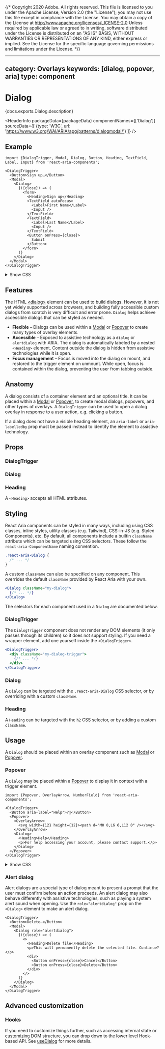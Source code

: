 {/* Copyright 2020 Adobe. All rights reserved.
This file is licensed to you under the Apache License, Version 2.0 (the "License");
you may not use this file except in compliance with the License. You may obtain a copy
of the License at http://www.apache.org/licenses/LICENSE-2.0
Unless required by applicable law or agreed to in writing, software distributed under
the License is distributed on an "AS IS" BASIS, WITHOUT WARRANTIES OR REPRESENTATIONS
OF ANY KIND, either express or implied. See the License for the specific language
governing permissions and limitations under the License. */}



---
category: Overlays
keywords: [dialog, popover, aria]
type: component
---

# Dialog

<PageDescription>{docs.exports.Dialog.description}</PageDescription>

<HeaderInfo
  packageData={packageData}
  componentNames={['Dialog']}
  sourceData={[
    {type: 'W3C', url: 'https://www.w3.org/WAI/ARIA/apg/patterns/dialogmodal/'}
  ]} />

## Example

```tsx example
import {DialogTrigger, Modal, Dialog, Button, Heading, TextField, Label, Input} from 'react-aria-components';

<DialogTrigger>
  <Button>Sign up…</Button>
  <Modal>
    <Dialog>
      {({close}) => (
        <form>
          <Heading>Sign up</Heading>
          <TextField autoFocus>
            <Label>First Name</Label>
            <Input />
          </TextField>
          <TextField>
            <Label>Last Name</Label>
            <Input />
          </TextField>
          <Button onPress={close}>
            Submit
          </Button>
        </form>
      )}
    </Dialog>
  </Modal>
</DialogTrigger>
```

<details>
  <summary style={{fontWeight: 'bold'}}><ChevronRight size="S" /> Show CSS</summary>

```css
.react-aria-Dialog {
  outline: none;

  & h2 {
    line-height: 1em;
    margin-top: 0;
  }

  & button {
    margin-top: 20px;
    margin-right: 8px;
  }
}

.react-aria-ModalOverlay {
  position: fixed;
  inset: 0;
  background: rgba(0 0 0 / .5);
  display: flex;
  align-items: center;
  justify-content: center;

  &[data-entering] {
    animation: fade 200ms;
  }

  &[data-exiting] {
    animation: fade 150ms reverse ease-in;
  }
}

.react-aria-Modal {
  box-shadow: 0 8px 20px rgba(0 0 0 / 0.1);
  border-radius: 6px;
  background: var(--page-background);
  border: 1px solid var(--spectrum-global-color-gray-300);
  outline: none;
  padding: 30px;
  max-width: 250px;

  &[data-entering] {
    animation: zoom 300ms cubic-bezier(0.175, 0.885, 0.32, 1.275);
  }
}

@keyframes fade {
  from {
    opacity: 0;
  }

  to {
    opacity: 1;
  }
}

@keyframes zoom {
  from {
    transform: scale(0.8);
  }

  to {
    transform: scale(1);
  }
}

.react-aria-Button {
  background: var(--spectrum-global-color-gray-50);
  border: 1px solid var(--spectrum-global-color-gray-400);
  border-radius: 4px;
  appearance: none;
  vertical-align: middle;
  font-size: 1.2rem;
  text-align: center;
  margin: 0;
  outline: none;
  padding: 6px;
  transition: border-color 200ms;

  &[data-hovered] {
    border-color: var(--spectrum-global-color-gray-500);
  }

  &[data-pressed] {
    box-shadow: inset 0 1px 2px rgb(0 0 0 / 0.1);
    background: var(--spectrum-global-color-gray-100);
    border-color: var(--spectrum-global-color-gray-600);
  }

  &[data-focus-visible] {
    border-color: slateblue;
    box-shadow: 0 0 0 1px slateblue;
  }
}

.react-aria-TextField {
  margin-bottom: 8px;

  & label {
    display: inline-block;
    width: 75px;
  }
}
```

</details>

## Features

The HTML [&lt;dialog&gt;](https://developer.mozilla.org/en-US/docs/Web/HTML/Element/dialog) element
can be used to build dialogs. However, it is not yet widely supported across browsers, and
building fully accessible custom dialogs from scratch is very difficult and error prone.
`Dialog` helps achieve accessible dialogs that can be styled as needed.

* **Flexible** – Dialogs can be used within a [Modal](Modal.html) or [Popover](Popover.html) to create many types of overlay elements.
* **Accessible** – Exposed to assistive technology as a `dialog` or `alertdialog` with ARIA. The dialog is automatically labeled by a nested `<Heading>` element. Content outside the dialog is hidden from assistive technologies while it is open.
* **Focus management** – Focus is moved into the dialog on mount, and restored to the trigger element on unmount. While open, focus is contained within the dialog, preventing the user from tabbing outside.

## Anatomy

<Anatomy />

A dialog consists of a container element and an optional title. It can be placed within a [Modal](Modal.html) or [Popover](Popover.html), to create modal dialogs, popovers, and other types of overlays. A `DialogTrigger` can be used to open a dialog overlay in response to a user action, e.g. clicking a button.

If a dialog does not have a visible heading element, an `aria-label` or `aria-labelledby` prop must be passed instead to identify the element to assistive technology.

## Props

### DialogTrigger

<PropTable component={docs.exports.DialogTrigger} links={docs.links} />

### Dialog

<PropTable component={docs.exports.Dialog} links={docs.links} />

### Heading

A `<Heading>` accepts all HTML attributes.

## Styling

React Aria components can be styled in many ways, including using CSS classes, inline styles, utility classes (e.g. Tailwind), CSS-in-JS (e.g. Styled Components), etc. By default, all components include a builtin `className` attribute which can be targeted using CSS selectors. These follow the `react-aria-ComponentName` naming convention.

```css
.react-aria-Dialog {
  /* ... */
}
```

A custom `className` can also be specified on any component. This overrides the default `className` provided by React Aria with your own.

```jsx
<Dialog className="my-dialog">
  {/* ... */}
</Dialog>
```

The selectors for each component used in a `Dialog` are documented below.

### DialogTrigger

The `DialogTrigger` component does not render any DOM elements (it only passes through its children) so it does not support styling. If you need a wrapper element, add one yourself inside the `<DialogTrigger>`.

```jsx
<DialogTrigger>
  <div className="my-dialog-trigger">
    {/* ... */}
  </div>
</DialogTrigger>
```

### Dialog

A `Dialog` can be targeted with the `.react-aria-Dialog` CSS selector, or by overriding with a custom `className`.

### Heading

A `Heading` can be targeted with the `h2` CSS selector, or by adding a custom `className`.

## Usage

A `Dialog` should be placed within an overlay component such as [Modal](Modal.html) or [Popover](Popover.html).

### Popover

A `Dialog` may be placed within a [Popover](Popover.html) to display it in context with a trigger element.

```tsx example
import {Popover, OverlayArrow, NumberField} from 'react-aria-components';

<DialogTrigger>
  <Button aria-label="Help">?⃝</Button>
  <Popover>
    <OverlayArrow>
      <svg width={12} height={12}><path d="M0 0,L6 6,L12 0" /></svg>
    </OverlayArrow>
    <Dialog>
      <Heading>Help</Heading>
      <p>For help accessing your account, please contact support.</p>
    </Dialog>
  </Popover>
</DialogTrigger>
```

<details>
  <summary style={{fontWeight: 'bold'}}><ChevronRight size="S" /> Show CSS</summary>

```css
.react-aria-Popover {
  border: 1px solid var(--spectrum-global-color-gray-400);
  box-shadow: 0 8px 20px rgba(0 0 0 / 0.1);
  border-radius: 6px;
  background: var(--page-background);
  outline: none;
  padding: 30px;
  max-width: 250px;

  & .react-aria-OverlayArrow svg {
    display: block;
    fill: var(--page-background);
    stroke: var(--spectrum-global-color-gray-400);
    stroke-width: 1px;
  }

  &[data-placement=top] {
    margin-bottom: 6px;
    --origin: translateY(8px);
  }

  &[data-placement=bottom] {
    margin-top: 6px;
    --origin: translateY(-8px);
    & .react-aria-OverlayArrow svg {
      transform: rotate(180deg);
    }
  }

  &[data-placement=right] {
    margin-left: 6px;
    --origin: translateX(-8px);
    & .react-aria-OverlayArrow svg {
      transform: rotate(90deg);
    }
  }

  &[data-placement=left] {
    margin-right: 6px;
    --origin: translateX(8px);
    & .react-aria-OverlayArrow svg {
      transform: rotate(-90deg);
    }
  }

  &[data-entering] {
    animation: slide 200ms;
  }

  &[data-exiting] {
    animation: slide 200ms reverse ease-in;
  }
}

@keyframes slide {
  from {
    transform: var(--origin);
    opacity: 0;
  }

  to {
    transform: translateY(0);
    opacity: 1;
  }
}
```

</details>

### Alert dialog

Alert dialogs are a special type of dialog meant to present a prompt that the user must confirm before an action proceeds. An alert dialog may also behave differently with assistive technologies, such as playing a system alert sound when opening. Use the `role="alertdialog"` prop on the `<Dialog>` element to make an alert dialog.

```tsx example
<DialogTrigger>
  <Button>Delete…</Button>
  <Modal>
    <Dialog role="alertdialog">
      {({close}) => (
        <>
          <Heading>Delete file</Heading>
          <p>This will permanently delete the selected file. Continue?</p>
          <div>
            <Button onPress={close}>Cancel</Button>
            <Button onPress={close}>Delete</Button>
          </div>
        </>
      )}
    </Dialog>
  </Modal>
</DialogTrigger>
```

## Advanced customization

### Hooks

If you need to customize things further, such as accessing internal state or customizing DOM structure, you can drop down to the lower level Hook-based API. See [useDialog](useDialog.html) for more details.
